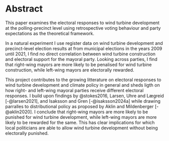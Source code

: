 
\thispagestyle{empty}
\vfill
\center

# Abstract {.unnumbered .unlisted}

\flushleft
\vspace{0.5cm}

This paper examines the electoral responses to wind turbine development at the polling-precinct level using retrospective voting behaviour and party expectations as the theoretical framework.

In a natural experiment I use register data on wind turbine development and precinct-level election results at from municipal elections in the years 2009 until 2021, I find no direct correlation between wind turbine construction and electoral support for the mayoral party. Looking across parties, I find that right-wing mayors are more likely to be penalised for wind turbine construction, while left-wing mayors are electorally rewarded.

This project contributes to the growing litterature on electoral responses to wind turbine development and climate policy in general and sheds ligth on how right- and left-wing mayoral parties receive different electoral responses. I build upon findings by @stokes2016, Larsen, Uhre and Lægreid [-@larsen2021], and Isaksson and Gren [-@isaksson2024a] while drawing parralles to distributional policy as proposed by Aklin and Mildenberger [-@aklin2020]. I conclude that right-wing mayors are more likely to be punished for wind turbine development, while left-wing mayors are more likely to be rewarded for the same. This has clear implications for which local politicians are able to allow wind turbine development without being electorally punished.

\vfill\vfill
